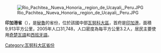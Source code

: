 [[Image:Rio_Pachitea,_Nueva_Honoria,_region_de_Ucayali,_Peru.JPG|right]]

'''印加港省'''（{{lang-es|Provincia de Puerto Inca}}），是[[秘魯|秘魯]]的省份，位於該國中部[[瓦努科大區|瓦努科大區]]，首府是[[印加港|印加港]]，面積9,913平方公里，2005年人口31,748，人口密度為每平方公里3.2人，居民主要使用[[奇楚瓦語|奇楚瓦語]]和[[西班牙語|西班牙語]]。

{{coord|9|40|31|S|75|27|01|W|type:adm2nd_source:itwiki|display=title}}

{{秘魯省份|state=collapsed}}
{{秘鲁行政区划小作品}}
[[Category:瓦努科大区省份|Category:瓦努科大区省份]]